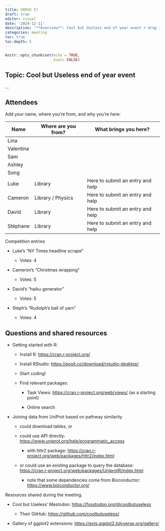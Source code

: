 ```yaml
---
title: UQRUG 57
draft: true
editor: visual
date: '2024-12-11'
description: '**Overview**: Cool but Useless end of year event + drop in session<br /> **Questions**: Getting started'
categories: meeting
toc: true
toc-depth: 5
---
```


```r
knitr::opts_chunk$set(echo = TRUE,
                      eval= FALSE)
```

## Topic: **Cool but Useless end of year event**

...

## Attendees

Add your name, where you're from, and why you're here:

| Name      | Where are you from? | What brings you here?            |
|-----------|---------------------|----------------------------------|
| Lina      |                     |                                  |
| Valentina |                     |                                  |
| Sam       |                     |                                  |
| Ashley    |                     |                                  |
| Song      |                     |                                  |
| Luke      | Library             | Here to submit an entry and help |
| Cameron   | Library / Physics   | Here to submit an entry and help |
| David     | Library             | Here to submit an entry and help |
| Stéphane  | Library             | Here to submit an entry and help |

Competition entries

-   Luke's "NY Times headline scrape"

    -   Votes: 4

-   Cameron's "Christmas wrapping"

    -   Votes: 5

-   David's "haiku generator"

    -   Votes: 5

-   Steph's "Rudolph's ball of yarn"

    -   Votes: 4

## Questions and shared resources

-   Getting started with R:

    -   Install R: <https://cran.r-project.org/>

    -   Install RStudio: <https://posit.co/download/rstudio-desktop/>

    -   Start coding!

    -   Find relevant packages:

        -   Task Views: <https://cran.r-project.org/web/views/> (as a starting point)

        -   Online search

-   Joining data from UniProt based on pathway similarity

    -   could download tables, or

    -   could use API directly: <https://www.uniprot.org/help/programmatic_access>

        -   with httr2 package: <https://cran.r-project.org/web/packages/httr2/index.html>

    -   or could use an existing package to query the database: <https://cran.r-project.org/web/packages/UniprotR/index.html>

        -   note that some dependencies come from Bioconductor: <https://www.bioconductor.org/>

Resources shared during the meeting.

-   Cool but Useless' Mastodon: [https://fosstodon.org/\@coolbutuseless](https://fosstodon.org/@coolbutuseless)

    -   Their GitHub: <https://github.com/coolbutuseless/>

<!-- -->

-   Gallery of ggplot2 extensions: <https://exts.ggplot2.tidyverse.org/gallery/>
